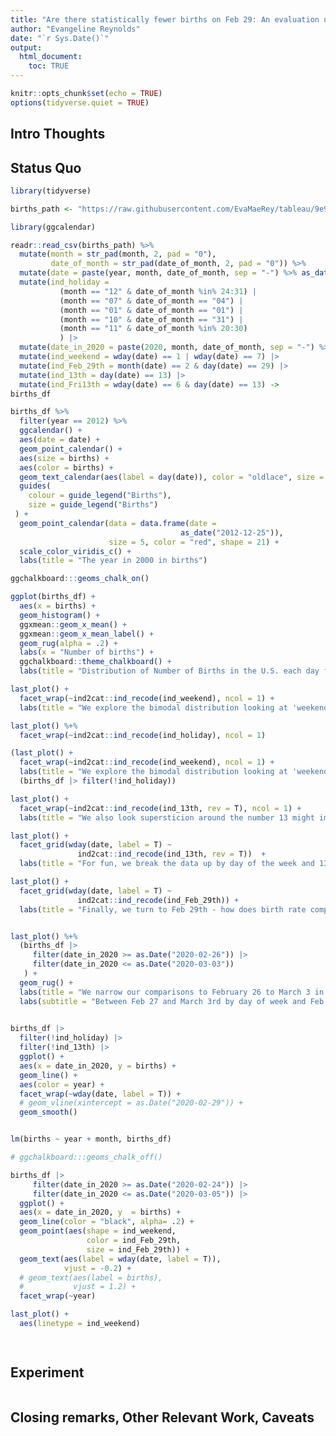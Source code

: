 ```yaml
---
title: "Are there statistically fewer births on Feb 29: An evaluation using 2000-2014 data"
author: "Evangeline Reynolds"
date: "`r Sys.Date()`"
output: 
  html_document:
    toc: TRUE
---
```


```r
knitr::opts_chunk$set(echo = TRUE)
options(tidyverse.quiet = TRUE)
```




## Intro Thoughts


## Status Quo

```r
library(tidyverse)

births_path <- "https://raw.githubusercontent.com/EvaMaeRey/tableau/9e91c2b5ee803bfef10d35646cf4ce6675b92b55/tidytuesday_data/2018-10-02-us_births_2000-2014.csv"

library(ggcalendar)

readr::read_csv(births_path) %>% 
  mutate(month = str_pad(month, 2, pad = "0"),
         date_of_month = str_pad(date_of_month, 2, pad = "0")) %>% 
  mutate(date = paste(year, month, date_of_month, sep = "-") %>% as_date()) %>% 
  mutate(ind_holiday = 
           (month == "12" & date_of_month %in% 24:31) |
           (month == "07" & date_of_month == "04") |
           (month == "01" & date_of_month == "01") | 
           (month == "10" & date_of_month == "31") | 
           (month == "11" & date_of_month %in% 20:30)
           ) |>
  mutate(date_in_2020 = paste(2020, month, date_of_month, sep = "-") %>% as_date()) |>
  mutate(ind_weekend = wday(date) == 1 | wday(date) == 7) |>
  mutate(ind_Feb_29th = month(date) == 2 & day(date) == 29) |>
  mutate(ind_13th = day(date) == 13) |>
  mutate(ind_Fri13th = wday(date) == 6 & day(date) == 13) ->
births_df

births_df %>%
  filter(year == 2012) %>% 
  ggcalendar() + 
  aes(date = date) + 
  geom_point_calendar() +
  aes(size = births) +
  aes(color = births) +
  geom_text_calendar(aes(label = day(date)), color = "oldlace", size = 2) + 
  guides(
    colour = guide_legend("Births"),
    size = guide_legend("Births")
 ) + 
  geom_point_calendar(data = data.frame(date =
                                      as_date("2012-12-25")),
                      size = 5, color = "red", shape = 21) + 
  scale_color_viridis_c() + 
  labs(title = "The year in 2000 in births")
```  


```r
ggchalkboard:::geoms_chalk_on()

ggplot(births_df) + 
  aes(x = births) + 
  geom_histogram() + 
  ggxmean::geom_x_mean() +
  ggxmean::geom_x_mean_label() + 
  geom_rug(alpha = .2) + 
  labs(x = "Number of births") + 
  ggchalkboard::theme_chalkboard() + 
  labs(title = "Distribution of Number of Births in the U.S. each day from 2000-2014" %>% str_wrap(45))

last_plot() + 
  facet_wrap(~ind2cat::ind_recode(ind_weekend), ncol = 1) + 
  labs(title = "We explore the bimodal distribution looking at 'weekend effects'" %>% str_wrap(45))

last_plot() %+%
  facet_wrap(~ind2cat::ind_recode(ind_holiday), ncol = 1) 

(last_plot() + 
  facet_wrap(~ind2cat::ind_recode(ind_weekend), ncol = 1) + 
  labs(title = "We explore the bimodal distribution looking at 'weekend effects'" %>% str_wrap(45))) %+%
  (births_df |> filter(!ind_holiday))


```



```r
last_plot() + 
  facet_wrap(~ind2cat::ind_recode(ind_13th, rev = T), ncol = 1) + 
  labs(title = "We also look supersticion around the number 13 might impact number of births" %>% str_wrap(45))

last_plot() + 
  facet_grid(wday(date, label = T) ~
               ind2cat::ind_recode(ind_13th, rev = T))  + 
  labs(title = "For fun, we break the data up by day of the week and 13th" %>% str_wrap(45))

last_plot() + 
  facet_grid(wday(date, label = T) ~
               ind2cat::ind_recode(ind_Feb_29th)) + 
  labs(title = "Finally, we turn to Feb 29th - how does birth rate compare to other days?" %>% str_wrap(45))


last_plot() %+%
  (births_df |> 
     filter(date_in_2020 >= as.Date("2020-02-26")) |>
     filter(date_in_2020 <= as.Date("2020-03-03")) 
   ) + 
  geom_rug() + 
  labs(title = "We narrow our comparisons to February 26 to March 3 in each year" %>% str_wrap(45)) +
  labs(subtitle = "Between Feb 27 and March 3rd by day of week and Feb 19 indicator " %>% str_wrap(55))
  

births_df |>
  filter(!ind_holiday) |>
  filter(!ind_13th) |>
  ggplot() + 
  aes(x = date_in_2020, y = births) + 
  geom_line() + 
  aes(color = year) + 
  facet_wrap(~wday(date, label = T)) + 
  # geom_vline(xintercept = as.Date("2020-02-29")) + 
  geom_smooth()


lm(births ~ year + month, births_df)
```


```r
# ggchalkboard:::geoms_chalk_off()

births_df |> 
     filter(date_in_2020 >= as.Date("2020-02-24")) |>
     filter(date_in_2020 <= as.Date("2020-03-05")) |>
  ggplot() + 
  aes(x = date_in_2020, y  = births) + 
  geom_line(color = "black", alpha= .2) +
  geom_point(aes(shape = ind_weekend, 
                 color = ind_Feb_29th,
                 size = ind_Feb_29th)) +
  geom_text(aes(label = wday(date, label = T)), 
            vjust = -0.2) + 
  # geom_text(aes(label = births), 
  #           vjust = 1.2) + 
  facet_wrap(~year)

last_plot() +
  aes(linetype = ind_weekend)
   



```

## Experiment

```r

```



## Closing remarks, Other Relevant Work, Caveats
